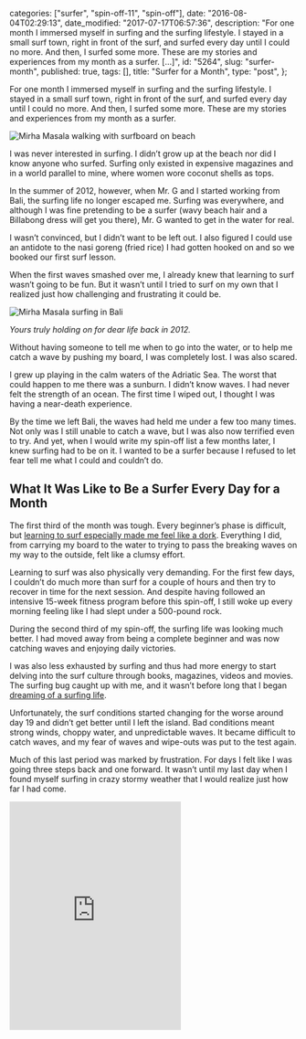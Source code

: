 
  categories: ["surfer", "spin-off-11", "spin-off"],
  date: "2016-08-04T02:29:13",
  date_modified: "2017-07-17T06:57:36",
  description:
    "For one month I immersed myself in surfing and the surfing lifestyle. I stayed in a small surf town, right in front of the surf, and surfed every day until I could no more. And then, I surfed some more. These are my stories and experiences from my month as a surfer. […]",
  id: "5264",
  slug: "surfer-month",
  published: true,
  tags: [],
  title: "Surfer for a Month",
  type: "post",
};


For one month I immersed myself in surfing and the surfing lifestyle. I stayed in a small surf town, right in front of the surf, and surfed every day until I could no more. And then, I surfed some more. These are my stories and experiences from my month as a surfer.

![Mirha Masala walking with surfboard on beach](/pages/tsop/posts/surfer-month/mirha-walking-surfboard-blue_1.jpg)

I was never interested in surfing. I didn’t grow up at the beach nor did I know anyone who surfed. Surfing only existed in expensive magazines and in a world parallel to mine, where women wore coconut shells as tops.

In the summer of 2012, however, when Mr. G and I started working from Bali, the surfing life no longer escaped me. Surfing was everywhere, and although I was fine pretending to be a surfer (wavy beach hair and a Billabong dress will get you there), Mr. G wanted to get in the water for real.

I wasn’t convinced, but I didn’t want to be left out. I also figured I could use an antidote to the nasi goreng (fried rice) I had gotten hooked on and so we booked our first surf lesson.

When the first waves smashed over me, I already knew that learning to surf wasn’t going to be fun. But it wasn’t until I tried to surf on my own that I realized just how challenging and frustrating it could be.

![Mirha Masala surfing in Bali](/pages/tsop/posts/surfer-month/mirha-surfing-2012.jpg)

_Yours truly holding on for dear life back in 2012._

Without having someone to tell me when to go into the water, or to help me catch a wave by pushing my board, I was completely lost. I was also scared.

I grew up playing in the calm waters of the Adriatic Sea. The worst that could happen to me there was a sunburn. I didn’t know waves. I had never felt the strength of an ocean. The first time I wiped out, I thought I was having a near-death experience.

By the time we left Bali, the waves had held me under a few too many times. Not only was I still unable to catch a wave, but I was also now terrified even to try. And yet, when I would write my spin-off list a few months later, I knew surfing had to be on it. I wanted to be a surfer because I refused to let fear tell me what I could and couldn’t do.

## What It Was Like to Be a Surfer Every Day for a Month

The first third of the month was tough. Every beginner’s phase is difficult, but [learning to surf especially made me feel like a dork](/tsop/posts/30-days-surfing#day-3-wax-on-wax-off). Everything I did, from carrying my board to the water to trying to pass the breaking waves on my way to the outside, felt like a clumsy effort.

Learning to surf was also physically very demanding. For the first few days, I couldn’t do much more than surf for a couple of hours and then try to recover in time for the next session. And despite having followed an intensive 15-week fitness program before this spin-off, I still woke up every morning feeling like I had slept under a 500-pound rock.

During the second third of my spin-off, the surfing life was looking much better. I had moved away from being a complete beginner and was now catching waves and enjoying daily victories.

I was also less exhausted by surfing and thus had more energy to start delving into the surf culture through books, magazines, videos and movies. The surfing bug caught up with me, and it wasn’t before long that I began [dreaming of a surfing life](/tsop/posts/30-days-surfing#day-20-words-as-good-as-waves).

Unfortunately, the surf conditions started changing for the worse around day 19 and didn’t get better until I left the island. Bad conditions meant strong winds, choppy water, and unpredictable waves. It became difficult to catch waves, and my fear of waves and wipe-outs was put to the test again.

Much of this last period was marked by frustration. For days I felt like I was going three steps back and one forward. It wasn’t until my last day when I found myself surfing in crazy stormy weather that I would realize just how far I had come.

<iframe
  className="w-full"
  height="400"
  frameborder="0"
  src="https://www.youtube.com/embed/52e2zRrJstQ"
/>

## The Insights That I Took Away from This Month

> Prince Wen Hui’s cook\
> Was cutting up an ox.\
> Out went a hand,\
> Down went a shoulder,\
> He planted a foot,\
> He pressed with a knee,\
> The ox fell apart\
> With a whisper,\
> The bright cleaver murmured\
> Like a gentle wind.\
> Rhythm! Timing!\
> Like a sacred dance,\
> Like “The Mulberry Grove,”\
> Like ancient harmonies!\
> “Good work!” the Prince exclaimed,\
> “Your method is faultless!”\
> “Method?” said the cook\
> Laying aside his cleaver,\
> “What I follow is Tao\
> Beyond all methods!\
> “When I first began\
> To cut up oxen\
> I would see before me\
> The whole ox\
> All in one mass.\
> After three years\
> I no longer saw this mass.\
> I saw the distinctions.\
> “But now I see nothing\
> With the eye. My whole being\
> Apprehends.\
> My senses are idle. The spirit\
> Free to work without plan\
> Follows its own instinct\
> Guided by natural line,\
> By the secret opening, the hidden space,\
> My cleaver finds its own way.\
> I cut through no joint, chop no bone.\
> “There are spaces in the joints;\
> The blade is thin and keen:\
> When this thinness\
> Finds that space\
> There is all the room you need!\
> It goes like a breeze!\
> Hence I have this cleaver nineteen years\
> As if newly sharpened!\
> “True, there are sometimes\
> Tough joints. I feel them coming,\
> I slow down, I watch closely,\
> Hold back, barely move the blade,\
> And whump! the part falls away\
> Landing like a clod of earth.\
> “Then I withdraw the blade,\
> I stand still\
> And let the joy of the work\
> Sink in.\
> I clean the blade\
> And put it away.”\
> Prince Wen Hui said, “This is it!\
> My cook has shown me How I ought to live\
> My own life!”
>
> –Chuang Tzu via [Wherever You Go, There You Are](https://www.amazon.com/gp/product/B0037B6QSY) by Jon Kabat-Zinn

When you’re trying to enter the water, you have to be patient. You need to wait for a lull in the sets before you can paddle out. If you don’t, and instead, force your way through the breaking waves, you’ll just end up back where you started, but more tired.

Surfing taught me that just as you can’t push your way through the water, you also can’t push your way through life.

My best waves almost took no effort. It was those waves for which I barely had to paddle to catch them. It was as if I would just happen to be at the right place, at the right time. My pop-up would do itself and so would the ride. All I needed to do was to stand still and let myself be rocked from side to side.

Surfing reminded me that whenever I’m met with a lot of resistance, I need to ask myself if I’m trying to force things to happen. If I am, perhaps then, I can stop pushing and instead start looking for the hidden spaces that will allow me to move more easily in the direction of my goals.

## If I Could Do This Spin-Off Over, This Is What I Would Do Differently

Where most beginners focus their energies on trying to stand up in broken waves, known as whitewater, I was hung up on wanting to ride a real wave; however, when this didn’t happen overnight, I became increasingly demanding with myself. And I wish I hadn’t.

I wish, instead, that I had trusted my progress to take care of its own while I celebrated my achievements more. I also wish I had reminded myself that although every beginner’s path is challenging; it’s also a path that you don’t get to walk twice, and that for this very reason, it needs to be cherished. Because it’s not often that we get the chance to watch ourselves as we “learn to walk.”

## If I Would Want to Be a Surfer

A couple of weeks into my spin-off, I couldn’t imagine a better life than a surfing life. All I wanted was to go around the world and surf. I would still like to do that for a few months. But I wouldn’t mind mixing it up with some kiteboarding and snowboarding either.

I’m also still very much in love with writing and The Spin-Off Project. I like trying different lifestyles and doing 30-day challenges. I’m not ready to give that up for a full-time surfers career just yet, but I will keep surfing.

## What I like Best about Surfing

I love how surfing gives you this sense of space in which you can escape and just be. And I love that you only need to grab a board and run to the sea to experience this. There’s so much freedom at that moment, and in all those that follow, when you’re out there, bobbing about.

## The Resources That I Used

When I wasn’t out in the water, it was the following resources that stoked my love for surfing. Without them, I don’t think the bug would’ve found me.

### Books

**[Barbarian Days: A Surfing Life](https://www.amazon.com/gp/product/B00G3L6JMS)** – William Finnegan\
A beautiful memoir about a life lived chasing the swell. This book made me want to be a surfer and a writer. I highly recommend it.

**[Surfing Illustrated: A Visual Guide to Wave Riding](https://www.amazon.com/gp/product/B003O86F4A)** – John Robison\
The only guide you’ll need for learning to surf. It’s genius and funny and easy to follow and simply fantastic.

### Other

- [The Endless Summer](https://vimeo.com/ondemand/endlesssummer)\
  This movie is bound to make you smile. But be warned, it’s also likely to induce severe wanderlust of the “I’m-quitting-my-job” kinda type.
- [Liquid Salt](http://www.liquidsaltmag.com)\
  An online surfing magazine that features not only pro surfers but also the shapers, shop owners, writers, artists, filmmakers and photographers of the surfing world. It’s especially inspiring to see that you can build a life around a passion for surfing without necessarily becoming a pro surfer.
- [Encyclopedia of Surfing](http://encyclopediaofsurfing.com) by Matt Warshaw\
  Charmingly written entries (with pictures, videos, and links) about the events, books, movies and people in the history of surfing. Also handy if you want to know what surf terms like “lip” or “over the falls” mean.
- Instagram accounts of [Matt Cuddihy](http://www.instagram.com/mattcuddihy/), [Brooke Dombroski](http://www.instagram.com/brooklynhawaii/), [Sarah Glover](http://www.instagram.com/missarahglover), [Tara Michie](https://www.instagram.com/ladyslider/) and [Chasing The Sun](http://www.instagram.com/chasingthesunseries/)

## The Surf Spot That I Won’t Be Telling You About

Before doing this spin-off, I didn’t understand why surfers were so secretive about the locations of surf breaks. I thought it was egoistic and unfair of them not to share the love. I also found it frustrating because it made the search for a good spot for my spin-off difficult. And yet, I’m now about to _not_ tell you where I spent my month.

It’s not that I don’t want to share the location with you, and at the same time, it’s exactly that. I’m being selfish because I would hate for this place to get spoiled. One day, I would like to go back to it and not have to battle 50 other surfers for the same couple of waves. By keeping my end of the secret, I hope the locals won’t have to, and that once you find it, you won’t have to either.

## P.S. About That Fear

If you’re wondering what ever happened to my fear of waves, it got pretty much cured after my first surf session. This surfing spot is very beginners friendly and produces, in contrast to the “dumping waves” (waves that close out all at once) that I found in Bali, gently peeling waves–and these, aren’t so scary.

//

**Tell me what you think.** Connect with me on [Facebook](https://www.facebook.com/thespinoffproject/photos/a.1268410996524116.1073741841.443190319046192/1508977129134167/?type=3&theater), [Twitter](https://twitter.com/mirhamasala/status/790753922914791424) or [Instagram](https://www.instagram.com/p/BMTSfw6jXpy/) (links match comment pages for this post) and let me know: What are your experiences with surfing? What’s you favorite surf story? And what about your favorite surfing spot?

---

FURTHER READING

During my spin-off, I took notes of all my surfing sessions. I turned a few of those journals into [surf stories about the frustrations of learning to surf, the importance of persistence, and the bug that follows](/tsop/posts/30-days-surfing/).
